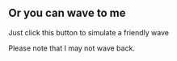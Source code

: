 
## Or you can wave to me

 Just click this button to simulate a friendly wave

<Wave/>

 Please note that I may not wave back.
